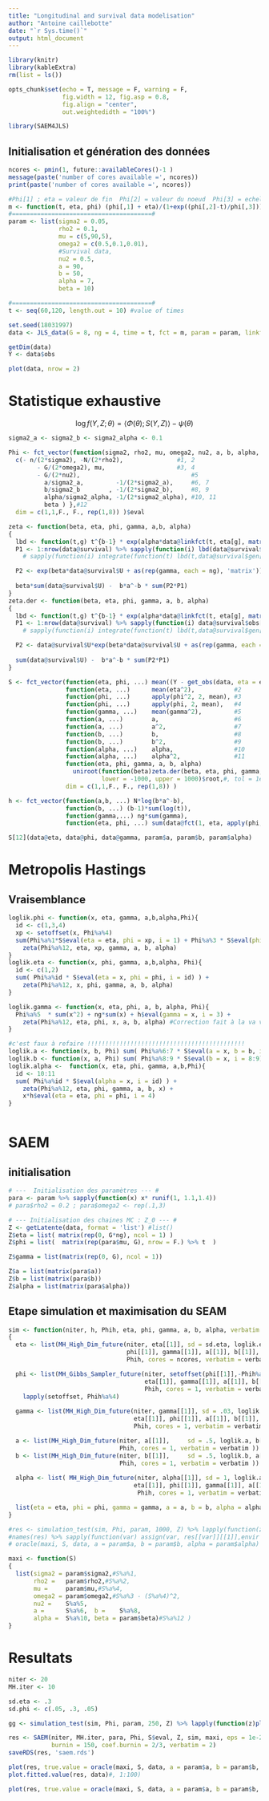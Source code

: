 ```yaml
---
title: "Longitudinal and survival data modelisation"
author: "Antoine caillebotte"
date: "`r Sys.time()`"
output: html_document
---
```


<style type="text/css">
.main-container {
  max-width: 1000px;
  margin-left: auto;
  margin-right: auto;
}
</style>
  
```r
library(knitr)
library(kableExtra)
rm(list = ls())

opts_chunk$set(echo = T, message = F, warning = F,
               fig.width = 12, fig.asp = 0.8,
               fig.align = "center",
               out.weightedidth = "100%")

library(SAEM4JLS)
```

## Initialisation et génération des données

```r
ncores <- pmin(1, future::availableCores()-1 )
message(paste('number of cores available =', ncores))
print(paste('number of cores available =', ncores))
```

```r
#Phi[1] ; eta = valeur de fin  Phi[2] = valeur du noeud  Phi[3] = echelle
m <- function(t, eta, phi) (phi[,1] + eta)/(1+exp((phi[,2]-t)/phi[,3]))
#=======================================#
param <- list(sigma2 = 0.05,
              rho2 = 0.1,
              mu = c(5,90,5),
              omega2 = c(0.5,0.1,0.01),
              #Survival data,
              nu2 = 0.5,
              a = 90,
              b = 50,
              alpha = 7,
              beta = 10)

#=======================================#
t <- seq(60,120, length.out = 10) #value of times

set.seed(18031997)
data <- JLS_data(G = 8, ng = 4, time = t, fct = m, param = param, linkfct = function(t,eta,phi) phi[,2]/phi[,3])

getDim(data)
Y <- data$obs
```

```r
plot(data, nrow = 2)
```

# Statistique exhaustive
$$\log f(Y, Z ; \theta) = \langle \Phi(\theta) ; S(Y,Z) \rangle - \psi(\theta)$$

```r
sigma2_a <- sigma2_b <- sigma2_alpha <- 0.1

Phi <- fct_vector(function(sigma2, rho2, mu, omega2, nu2, a, b, alpha, beta) {
  c(- n/(2*sigma2), -N/(2*rho2),               #1, 2
        - G/(2*omega2), mu,                    #3, 4
        - G/(2*nu2),                               #5
          a/sigma2_a,         -1/(2*sigma2_a),     #6, 7
          b/sigma2_b        , -1/(2*sigma2_b),     #8, 9
          alpha/sigma2_alpha, -1/(2*sigma2_alpha), #10, 11
          beta ) },#12
  dim = c(1,1,F., F., rep(1,8)) )$eval

zeta <- function(beta, eta, phi, gamma, a,b, alpha)
{
  lbd <- function(t,g) t^{b-1} * exp(alpha*data@linkfct(t, eta[g], matrix(phi[g,], nrow = 1)))
  P1 <- 1:nrow(data@survival) %>% sapply(function(i) lbd(data@survival$obs[i], data@survival$gen[i]) )
    # sapply(function(i) integrate(function(t) lbd(t,data@survival$gen[i]), 0, data@survival$obs[i])$value )

  P2 <- exp(beta*data@survival$U + as(rep(gamma, each = ng), 'matrix'))
  
  beta*sum(data@survival$U) -  b*a^-b * sum(P2*P1)
}
zeta.der <- function(beta, eta, phi, gamma, a, b, alpha)
{
  lbd <- function(t,g) t^{b-1} * exp(alpha*data@linkfct(t, eta[g], matrix(phi[g,], nrow = 1)))
  P1 <- 1:nrow(data@survival) %>% sapply(function(i) data@survival$obs[i]/b*lbd(data@survival$obs[i], data@survival$gen[i]) )
    # sapply(function(i) integrate(function(t) lbd(t,data@survival$gen[i]), 0, data@survival$obs[i])$value )

  P2 <- data@survival$U*exp(beta*data@survival$U + as(rep(gamma, each = ng), 'matrix'))
  
  sum(data@survival$U) -  b*a^-b * sum(P2*P1)
}

S <- fct_vector(function(eta, phi, ...) mean((Y - get_obs(data, eta = eta, phi = phi) )^2 ),
                function(eta, ...)      mean(eta^2),           #2
                function(phi, ...)      apply(phi^2, 2, mean), #3
                function(phi, ...)      apply(phi, 2, mean),   #4
                function(gamma, ...)    mean(gamma^2),         #5
                function(a, ...)        a,                     #6
                function(a, ...)        a^2,                   #7
                function(b, ...)        b,                     #8
                function(b, ...)        b^2,                   #9
                function(alpha, ...)    alpha,                 #10
                function(alpha, ...)    alpha^2,               #11
                function(eta, phi, gamma, a, b, alpha)                        #12
                  uniroot(function(beta)zeta.der(beta, eta, phi, gamma, a,b,alpha), 
                          lower = -1000, upper = 1000)$root,#, tol = 1e-3)$root,
                dim = c(1,1,F., F., rep(1,8)) ) 

h <- fct_vector(function(a,b, ...) N*log(b*a^-b),
                function(b, ...) (b-1)*sum(log(t)),
                function(gamma,...) ng*sum(gamma),
                function(eta, phi, ...) sum(data@fct(1, eta, apply(phi, 2, rep, ng) )))

S[12](data@eta, data@phi, data@gamma, param$a, param$b, param$alpha)

```

# Metropolis Hastings
## Vraisemblance
```r
loglik.phi <- function(x, eta, gamma, a,b,alpha,Phi){
  id <- c(1,3,4)
  xp <- setoffset(x, Phi%a%4)
  sum(Phi%a%1*S$eval(eta = eta, phi = xp, i = 1) + Phi%a%3 * S$eval(phi = x, i = 3) ) +
    zeta(Phi%a%12, eta, xp, gamma, a, b, alpha)
}
loglik.eta <- function(x, phi, gamma, a,b,alpha, Phi){ 
  id <- c(1,2)
  sum( Phi%a%id * S$eval(eta = x, phi = phi, i = id) ) +
    zeta(Phi%a%12, x, phi, gamma, a, b, alpha)
}

loglik.gamma <- function(x, eta, phi, a, b, alpha, Phi){
  Phi%a%5  * sum(x^2) + ng*sum(x) + h$eval(gamma = x, i = 3) +
    zeta(Phi%a%12, eta, phi, x, a, b, alpha) #Correction fait à la va vite
}

#c'est faux à refaire !!!!!!!!!!!!!!!!!!!!!!!!!!!!!!!!!!!!!!!!!!!!
loglik.a <- function(x, b, Phi) sum( Phi%a%6:7 * S$eval(a = x, b = b, i = 6:7) ) +  h$eval(a = x, b = b, i = 1)
loglik.b <- function(x, a, Phi) sum( Phi%a%8:9 * S$eval(b = x, i = 8:9) ) +  sum(h$eval(a = a, b = x, i = c(1,2)))
loglik.alpha <-  function(x, eta, phi, gamma, a,b,Phi){
  id <- 10:11
  sum( Phi%a%id * S$eval(alpha = x, i = id) ) +
    zeta(Phi%a%12, eta, phi, gamma, a, b, x) +
    x*h$eval(eta = eta, phi = phi, i = 4)
}



```

# SAEM
## initialisation
```r
# ---  Initialisation des paramètres --- #
para <- param %>% sapply(function(x) x* runif(1, 1.1,1.4))
# para$rho2 = 0.2 ; para$omega2 <- rep(.1,3)

# --- Initialisation des chaines MC : Z_0 --- #
Z <- getLatente(data, format = 'list') #list()
Z$eta = list( matrix(rep(0, G*ng), ncol = 1) )
Z$phi = list(  matrix(rep(para$mu, G), nrow = F.) %>% t  )

Z$gamma = list(matrix(rep(0, G), ncol = 1))

Z$a = list(matrix(para$a))
Z$b = list(matrix(para$b))
Z$alpha = list(matrix(para$alpha))

```

## Etape simulation et maximisation du SEAM
```r
sim <- function(niter, h, Phih, eta, phi, gamma, a, b, alpha, verbatim = F)
{
  eta <- list(MH_High_Dim_future(niter, eta[[1]], sd = sd.eta, loglik.eta,
                                 phi[[1]], gamma[[1]], a[[1]], b[[1]], alpha[[1]],
                                 Phih, cores = ncores, verbatim = verbatim ))

  phi <- list(MH_Gibbs_Sampler_future(niter, setoffset(phi[[1]],-Phih%a%4), sd.phi, loglik.phi,
                                      eta[[1]], gamma[[1]], a[[1]], b[[1]], alpha[[1]],
                                      Phih, cores = 1, verbatim = verbatim )) %>%
    lapply(setoffset, Phih%a%4)
  
  gamma <- list(MH_High_Dim_future(niter, gamma[[1]], sd = .03, loglik.gamma,
                                   eta[[1]], phi[[1]], a[[1]], b[[1]], alpha[[1]],
                                   Phih, cores = 1, verbatim = verbatim ))

  a <- list(MH_High_Dim_future(niter, a[[1]],     sd = .5, loglik.a, b[[1]],
                               Phih, cores = 1, verbatim = verbatim ))
  b <- list(MH_High_Dim_future(niter, b[[1]],     sd = .5, loglik.b, a[[1]],
                               Phih, cores = 1, verbatim = verbatim ))
  
  alpha <- list( MH_High_Dim_future(niter, alpha[[1]], sd = 1, loglik.alpha,
                                   eta[[1]], phi[[1]], gamma[[1]], a[[1]], b[[1]],
                                    Phih, cores = 1, verbatim = verbatim ))

  list(eta = eta, phi = phi, gamma = gamma, a = a, b = b, alpha = alpha)
}

#res <- simulation_test(sim, Phi, param, 1000, Z) %>% lapply(function(z)plot(z[[1]], nrow = 2))
#names(res) %>% sapply(function(var) assign(var, res[[var]][[1]],envir = .GlobalEnv))
# oracle(maxi, S, data, a = param$a, b = param$b, alpha = param$alpha)

maxi <- function(S)
{
  list(sigma2 = param$sigma2,#S%a%1,
       rho2 =   param$rho2,#S%a%2,
       mu =     param$mu,#S%a%4,
       omega2 = param$omega2,#S%a%3 - (S%a%4)^2,
       nu2 =    S%a%5,
       a =      S%a%6,  b =    S%a%8,
       alpha =  S%a%10, beta = param$beta)#S%a%12 )
}

```

# Resultats

```r
niter <- 20
MH.iter <- 10

sd.eta <- .3
sd.phi <- c(.05, .3, .05)

gg <- simulation_test(sim, Phi, param, 250, Z) %>% lapply(function(z)plot(z[[1]], nrow = 2))

res <- SAEM(niter, MH.iter, para, Phi, S$eval, Z, sim, maxi, eps = 1e-2,
            burnin = 150, coef.burnin = 2/3, verbatim = 2)
saveRDS(res, 'saem.rds')
```


```r
plot(res, true.value = oracle(maxi, S, data, a = param$a, b = param$b, alpha = param$alpha) )
plot.fitted.value(res, data)#, 1:100)
```


```r
plot(res, true.value = oracle(maxi, S, data, a = param$a, b = param$b, alpha = param$alpha), var = 'summary')
```









